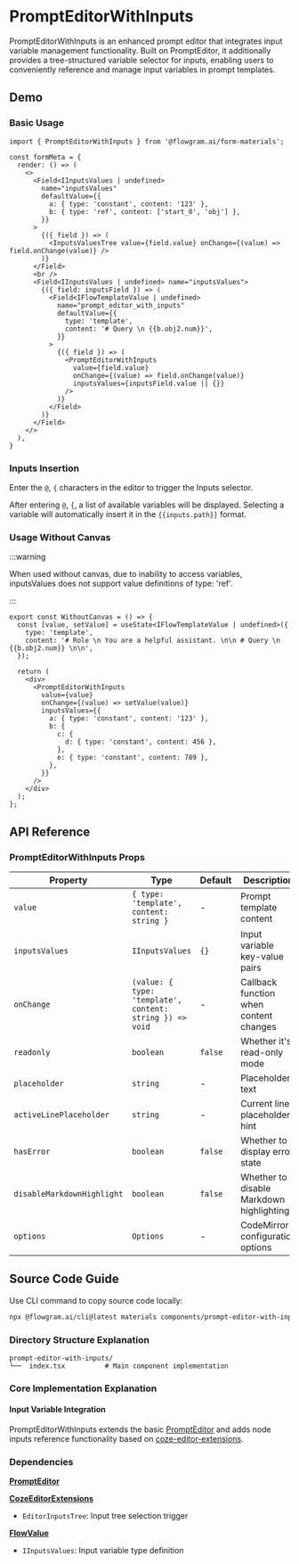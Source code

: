 
# PromptEditorWithInputs

PromptEditorWithInputs is an enhanced prompt editor that integrates input variable management functionality. Built on PromptEditor, it additionally provides a tree-structured variable selector for inputs, enabling users to conveniently reference and manage input variables in prompt templates.

## Demo

### Basic Usage

<BasicStory />

```tsx pure title="form-meta.tsx"
import { PromptEditorWithInputs } from '@flowgram.ai/form-materials';

const formMeta = {
  render: () => (
    <>
      <Field<IInputsValues | undefined>
        name="inputsValues"
        defaultValue={{
          a: { type: 'constant', content: '123' },
          b: { type: 'ref', content: ['start_0', 'obj'] },
        }}
      >
        {({ field }) => (
          <InputsValuesTree value={field.value} onChange={(value) => field.onChange(value)} />
        )}
      </Field>
      <br />
      <Field<IInputsValues | undefined> name="inputsValues">
        {({ field: inputsField }) => (
          <Field<IFlowTemplateValue | undefined>
            name="prompt_editor_with_inputs"
            defaultValue={{
              type: 'template',
              content: '# Query \n {{b.obj2.num}}',
            }}
          >
            {({ field }) => (
              <PromptEditorWithInputs
                value={field.value}
                onChange={(value) => field.onChange(value)}
                inputsValues={inputsField.value || {}}
              />
            )}
          </Field>
        )}
      </Field>
    </>
  ),
}
```

### Inputs Insertion

Enter the `@`, `{` characters in the editor to trigger the Inputs selector.

After entering `@`, `{`, a list of available variables will be displayed. Selecting a variable will automatically insert it in the `{{inputs.path}}` format.

### Usage Without Canvas

:::warning

When used without canvas, due to inability to access variables, inputsValues does not support value definitions of type: 'ref'.

:::

<WithoutCanvas />

```tsx pure title="with-canvas.tsx"
export const WithoutCanvas = () => {
  const [value, setValue] = useState<IFlowTemplateValue | undefined>({
    type: 'template',
    content: '# Role \n You are a helpful assistant. \n\n # Query \n {{b.obj2.num}} \n\n',
  });

  return (
    <div>
      <PromptEditorWithInputs
        value={value}
        onChange={(value) => setValue(value)}
        inputsValues={{
          a: { type: 'constant', content: '123' },
          b: {
            c: {
              d: { type: 'constant', content: 456 },
            },
            e: { type: 'constant', content: 789 },
          },
        }}
      />
    </div>
  );
};
```



## API Reference

### PromptEditorWithInputs Props

| Property | Type | Default | Description |
|----------|------|---------|-------------|
| `value` | `{ type: 'template', content: string }` | - | Prompt template content |
| `inputsValues` | `IInputsValues` | `{}` | Input variable key-value pairs |
| `onChange` | `(value: { type: 'template', content: string }) => void` | - | Callback function when content changes |
| `readonly` | `boolean` | `false` | Whether it's read-only mode |
| `placeholder` | `string` | - | Placeholder text |
| `activeLinePlaceholder` | `string` | - | Current line placeholder hint |
| `hasError` | `boolean` | `false` | Whether to display error state |
| `disableMarkdownHighlight` | `boolean` | `false` | Whether to disable Markdown highlighting |
| `options` | `Options` | - | CodeMirror configuration options |

## Source Code Guide

<SourceCode
  href="https://github.com/bytedance/flowgram.ai/tree/main/packages/materials/form-materials/src/components/prompt-editor-with-inputs"
/>

Use CLI command to copy source code locally:

```bash
npx @flowgram.ai/cli@latest materials components/prompt-editor-with-inputs
```

### Directory Structure Explanation

```
prompt-editor-with-inputs/
└──  index.tsx          # Main component implementation
```

### Core Implementation Explanation

#### Input Variable Integration

PromptEditorWithInputs extends the basic [PromptEditor](./prompt-editor) and adds node inputs reference functionality based on [coze-editor-extensions](./coze-editor-extensions).

### Dependencies

[**PromptEditor**](./prompt-editor)

[**CozeEditorExtensions**](./coze-editor-extensions)
- `EditorInputsTree`: Input tree selection trigger

[**FlowValue**](../common/flow-value)
- `IInputsValues`: Input variable type definition
